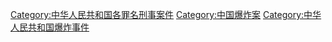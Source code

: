 [[Category:中华人民共和国各罪名刑事案件|Category:中华人民共和国各罪名刑事案件]]
[[Category:中国爆炸案|Category:中国爆炸案]]
[[Category:中华人民共和国爆炸事件|Category:中华人民共和国爆炸事件]]
